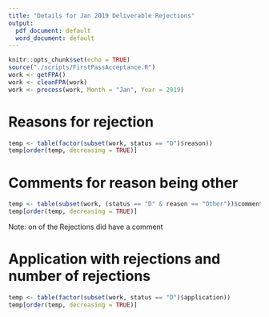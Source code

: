 ```yaml
---
title: "Details for Jan 2019 Deliverable Rejections"
output:
  pdf_document: default
  word_document: default
---
```


```r
knitr::opts_chunk$set(echo = TRUE)
source("./scripts/FirstPassAcceptance.R")
work <- getFPA()
work <- cleanFPA(work)
work <- process(work, Month = "Jan", Year = 2019)
```

# Reasons for rejection
```r
temp <- table(factor(subset(work, status == "D")$reason))
temp[order(temp, decreasing = TRUE)]
```

# Comments for reason being other
```r
temp <- table(subset(work, (status == "D" & reason == "Other"))$comment)
temp[order(temp, decreasing = TRUE)]
```
Note: on of the Rejections did have a comment

# Application with rejections and number of rejections
```r
temp <- table(factor(subset(work, status == "D")$application))
temp[order(temp, decreasing = TRUE)]
```

